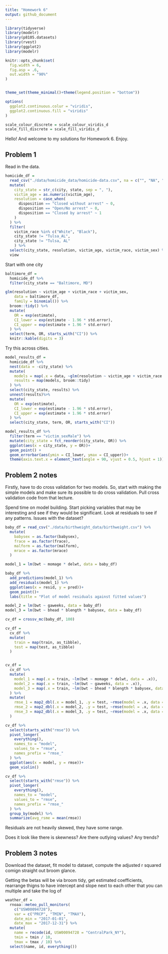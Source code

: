 ```yaml
---
title: "Homework 6"
output: github_document
---
```

```r
library(tidyverse)
library(modelr)
library(p8105.datasets)
library(rvest)
library(ggplot2)
library(modelr)

knitr::opts_chunk$set(
  fig.width = 6,
  fig.asp = .6,
  out.width = "90%"
)


theme_set(theme_minimal()+theme(legend.position = "bottom"))

options(
  ggplot2.continuous.colur = "viridis",
  ggplot2.continuous.fill = "viridis"
)

scale_colour_discrete = scale_colour_viridis_d
scale_fill_discrete = scale_fill_viridis_d

```

Hello! And welcome to my solutions for Homework 6. Enjoy.

## Problem 1

Read in the data. 

```r
homicide_df = 
  read_csv("./data/homicide_data/homicide-data.csv", na = c("", "NA", "Unknown")) %>% 
  mutate(
    city_state = str_c(city, state, sep = ", "),
    victim_age = as.numeric(victim_age),
    resolution = case_when(
      disposition == "Closed without arrest" ~ 0,
      disposition == "Open/No arrest" ~ 0,
      disposition == "Closed by arrest" ~ 1
    )
  ) %>% 
  filter(
    victim_race %in% c("White", "Black"),
    city_state != "Tulsa_AL",
    city_state != "Tulsa, AL"
    ) %>% 
  select(city_state, resolution, victim_age, victim_race, victim_sex) %>% 
  view

```

Start with one city

```r
baltimore_df = 
  homicide_df %>% 
  filter(city_state == "Baltimore, MD")

glm(resolution ~ victim_age + victim_race + victim_sex,
    data = baltimore_df, 
    family = binomial()) %>% 
  broom::tidy() %>% 
  mutate(
    OR = exp(estimate),
    CI_lower = exp(estimate - 1.96 * std.error),
    CI_upper = exp(estimate + 1.96 * std.error)
  ) %>% 
  select(term, OR, starts_with("CI")) %>% 
  knitr::kable(digits = 3)
```

Try this across cities.

```r
model_results_df = 
  homicide_df %>% 
  nest(data = -city_state) %>% 
  mutate(
    models = map(.x = data, ~glm(resolution ~ victim_age + victim_race + victim_sex, data = .x, family = binomial())),
    results = map(models, broom::tidy)
  ) %>% 
  select(city_state, results) %>% 
  unnest(results)%>% 
  mutate(
    OR = exp(estimate),
    CI_lower = exp(estimate - 1.96 * std.error),
    CI_upper = exp(estimate + 1.96 * std.error)
  ) %>% 
  select(city_state, term, OR, starts_with("CI"))

```

```r
model_results_df %>% 
  filter(term == "victim_sexMale") %>% 
  mutate(city_state = fct_reorder(city_state, OR)) %>% 
  ggplot(aes(x = city_state, y = OR))+
  geom_point() +
  geom_errorbar(aes(ymin = CI_lower, ymax = CI_upper))+
  theme(axis.text.x = element_text(angle = 90, vjust = 0.5, hjust = 1))
```

## Problem 2 notes

Firstly, have to do cross validation for two models. So, start with making the simple models and make sure its possible to do cross validation. Pull cross validation code from that lecture. 

Spend time on model building. Start picking variables that may be interesting and see if they would be significant. Look at residuals to see if any patterns. Issues with the dataset? 

```r
baby_df = read_csv("./data/birthweight_data/birthweight.csv") %>% 
  mutate(
    babysex = as.factor(babysex), 
    frace = as.factor(frace),
    malform = as.factor(malform),
    mrace = as.factor(mrace)
  )

model_1 = lm(bwt ~ momage * delwt, data = baby_df)

baby_df %>% 
  add_predictions(model_1) %>%
  add_residuals(model_1) %>% 
  ggplot(aes(x = resid, y = pred))+
  geom_point()+
  labs(title = "Plot of model residuals against fitted values")

```

```r

model_2 = lm(bwt ~ gaweeks, data = baby_df)
model_3 = lm(bwt ~ bhead * blength * babysex, data = baby_df)

cv_df = crossv_mc(baby_df, 100)

cv_df = 
  cv_df %>% 
  mutate(
    train = map(train, as_tibble),
    test = map(test, as_tibble)
  )


cv_df = 
  cv_df %>% 
  mutate(
    model_1 = map(.x = train, ~lm(bwt ~ momage * delwt, data = .x)),
    model_2 = map(.x = train, ~lm(bwt ~ gaweeks, data = .x)),
    model_3 = map(.x = train, ~lm(bwt ~ bhead * blength * babysex, data = .x))
  ) %>% 
  mutate(
    rmse_1 = map2_dbl(.x = model_1, .y = test, ~rmse(model = .x, data = .y)),
    rmse_2 = map2_dbl(.x = model_2, .y = test, ~rmse(model = .x, data = .y)),
    rmse_3 = map2_dbl(.x = model_3, .y = test, ~rmse(model = .x, data = .y))
  )

cv_df %>% 
  select(starts_with("rmse")) %>% 
  pivot_longer(
    everything(), 
    names_to = "model",
    values_to = "rmse",
    names_prefix = "rmse_"
  ) %>% 
  ggplot(aes(x = model, y = rmse))+
  geom_violin()

cv_df %>% 
  select(starts_with("rmse")) %>% 
  pivot_longer(
    everything(), 
    names_to = "model",
    values_to = "rmse",
    names_prefix = "rmse_"
  ) %>% 
  group_by(model) %>% 
  summarize(avg_rsme = mean(rmse))
```



Residuals are not heavily skewed, they have some range. 

Does it look like there is skewness? Are there outlying values? Any trends?

## Problem 3 notes

Download the dataset, fit model to dataset, compute the adjusted r squared comign straight out broom glance. 

Getting the betas will be via broom tidy, get estimated coefficients, rearrange thigns to have intercept and slope next to each other that you can multiple and take the log of 

```r
weather_df = 
  rnoaa::meteo_pull_monitors(
    c("USW00094728"),
    var = c("PRCP", "TMIN", "TMAX"), 
    date_min = "2017-01-01",
    date_max = "2017-12-31") %>%
  mutate(
    name = recode(id, USW00094728 = "CentralPark_NY"),
    tmin = tmin / 10,
    tmax = tmax / 10) %>%
  select(name, id, everything())
```


